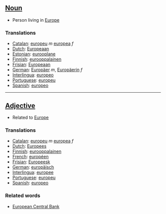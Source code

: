==[[Noun]]==

*Person living in [[Europe]]

===Translations===

*[[Catalan]]: [[europeu]] ''m'' [[europea]] ''f''
*[[Dutch]]: [[Europeaan]]
*[[Estonian]]: [[eurooplane]]
*[[Finnish]]: [[eurooppalainen]]
*[[Frisian]]: [[Europeaan]]
*[[German]]: [[Europäer]] ''m'', [[Europäerin]] ''f''
*[[Interlingua]]: [[europeo]]
*[[Portuguese]]: [[europeu]]
*[[Spanish]]: [[europeo]]

----

==[[Adjective]]==

*Related to [[Europe]]

===Translations===

*[[Catalan]]: [[europeu]] ''m'' [[europea]] ''f''
*[[Dutch]]: [[Europees]]
*[[Finnish]]: [[eurooppalainen]]
*[[French]]: [[européen]]
*[[Frisian]]: [[Europeesk]]
*[[German]]: [[europäisch]]
*[[Interlingua]]: [[europee]]
*[[Portuguese]]: [[europeu]]
*[[Spanish]]: [[europeo]]

===Related words===

* [[European Central Bank]]